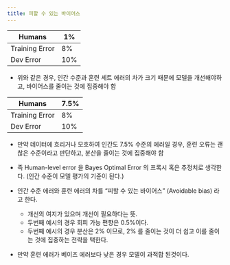 ```yaml
---
title: 피할 수 있는 바이어스
---
```

| Humans | 1% |
| --- | --- |
| Training Error | 8% |
| Dev Error | 10% |
- 위와 같은 경우, 인간 수준과 훈련 세트 에러의 차가 크기 때문에 모델을 개선해야하고, 바이어스를 줄이는 것에 집중해야 함

| Humans | 7.5% |
| --- | --- |
| Training Error | 8% |
| Dev Error | 10% |
- 만약 데이터에 흐리거나 모호하여 인간도 7.5% 수준의 에러일 경우, 훈련 오류는 괜찮은 수준이라고 판단하고, 분산을 줄이는 것에 집중해야 함

- 즉 Human-level error 을 Bayes Optimal Error 의 프록시 혹은 추정치로 생각한다. 
(인간 수준이 모델 평가의 기준이 된다.)
- 인간 수준 에러와 훈련 에러의 차를 “피할 수 있는 바이어스” (Avoidable bias) 라고 한다.
    - 개선의 여지가 있으며 개선이 필요하다는 뜻.
    - 두번째 예시의 경우 회피 가능 편향은 0.5%이다.
    - 두번째 예시의 경우 분산은 2% 이므로, 2% 를 줄이는 것이 더 쉽고 이를 줄이는 것에 집중하는 전략을 택한다.
- 만약 훈련 에러가 베이즈 에러보다 낮은 경우 모델이 과적합 된것이다.